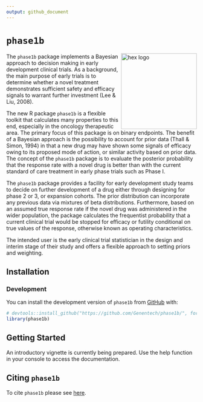 ```yaml
---
output: github_document
---
```


# `phase1b`
<!-- markdownlint-disable -->
<img src="man/figures/hex_logo3.png" align = "right" alt="hex logo" style="display: inline-block; width:200px; margin: 0 auto auto auto;" />
<!-- markdownlint-enable -->

The `phase1b` package implements a Bayesian approach to decision making in early development clinical trials.
As a background, the main purpose of early trials is to determine whether a novel treatment demonstrates sufficient safety and efficacy signals to warrant further investment (Lee & Liu, 2008).

The new R package `phase1b` is a flexible toolkit that calculates many properties to this end, especially in the oncology therapeutic area. The primary focus of this package is on binary endpoints. The benefit of a Bayesian approach is the possibility to account for prior data (Thall & Simon, 1994) in that a new drug may have shown some signals of efficacy owing to its proposed mode of action, or similar activity based on prior data. The concept of the `phase1b` package is to evaluate the posterior probability that the response rate with a novel drug is better than with the current standard of care treatment in early phase trials such as Phase I.

The `phase1b` package provides a facility for early development study teams to decide on further development of a drug either through designing for phase 2 or 3, or expansion cohorts. The prior distribution can incorporate any previous data via mixtures of beta distributions. Furthermore, based on an assumed true response rate if the novel drug was administered in the wider population, the package calculates the frequentist probability that a current clinical trial would be stopped for efficacy or futility conditional on true values of the response, otherwise known as operating characteristics.

The intended user is the early clinical trial statistician in the design and interim stage of their study and offers a flexible approach to setting priors and weighting.

## Installation

### Development

You can install the development version of `phase1b` from [GitHub](https://github.com/) with:

``` r
# devtools::install_github("https://github.com/Genentech/phase1b/", force = TRUE)
library(phase1b)
```

## Getting Started

An introductory vignette is currently being prepared. Use the help function in your console to access the documentation.

## Citing `phase1b`

To cite `phase1b` please see [here](https://genentech.github.io/phase1b/main/authors.html#citation).
